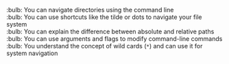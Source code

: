 :bulb: You can navigate directories using the command line <br>
:bulb: You can use shortcuts like the tilde or dots to navigate your file system <br>
:bulb: You can explain the difference between absolute and relative paths <br>
:bulb: You can use arguments and flags to modify command-line commands <br>
:bulb: You understand the concept of wild cards (`*`) and can use it for system navigation